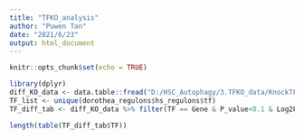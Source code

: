 ---
title: "TFKO_analysis"
author: "Puwen Tan"
date: "2021/6/23"
output: html_document
---

```{r setup, include=FALSE}
knitr::opts_chunk$set(echo = TRUE)
```


```{r}
library(dplyr)
diff_KO_data <- data.table::fread("D:/HSC_Autophagy/3.TFKO_data/KnockTF/differential expression of genes in all datasets.txt",sep="\t",header=T)
TF_list <- unique(dorothea_regulons$hs_regulons$tf)
TF_diff_tab <- diff_KO_data %>% filter(TF == Gene & P_value<0.1 & Log2FC<0 & up_down==2 & TF %in% TF_list)

length(table(TF_diff_tab$TF))


```


